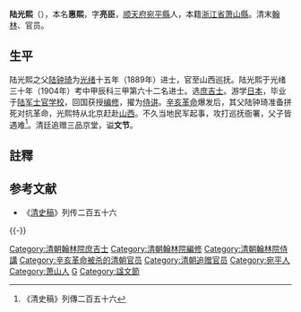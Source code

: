 {{Multiple issues|
{{Update|time=2022-04-02T14:54:51+00:00}}
{{Refimprove|time=2022-04-02T14:54:51+00:00}}
}}
{{明清人物信息框
| 姓名 = 陆光熙
| 原名 = 陸惠熙
| 圖片名稱= 陆光熙.jpg
| 圖片大小 = 220px
| 圖片說明 = 
| 最高職務 = 翰林院侍講
| 國家 = 大清
| 爵位 =
| 籍貫 =  [[顺天府|顺天府]][[宛平縣|宛平縣]]<br>祖籍[[浙江省|浙江省]][[萧山縣|萧山縣]]
| 族裔 = 漢族
| 旗籍 = 
| 字號 = 字'''亮臣'''
| 諡號 = 文節
| 出生日期 = {{QING-1862}}[[光緒|光緒]]四年（1878年）
| 出生地點 = [[顺天府|顺天府]][[宛平|宛平]]
| 逝世日期 = {{QING-1889}}[[宣統|宣統]]三年（1911年）
| 逝世地點 = [[山西|山西]][[太原|太原]]
| 墓葬 =
| 配偶 =
| 親屬 = （父）[[陆钟琦|陆钟琦]]

（弟）[[陆敬熙|陆敬熙]]

（女）[[陆士嘉|陆士嘉]]
| 出身 = 
*光緒三十年甲辰恩科同進士出身
| 經歷 = 
| 著作 =
}}

'''陆光熙'''（{{bd|1878年||1911年|catIdx=L陆}}），本名'''惠熙'''，字'''亮臣'''，[[顺天府|顺天府]][[宛平縣|宛平縣]]人，本籍[[浙江省|浙江省]][[萧山縣|萧山縣]]。清末[[翰林|翰林]]、官员。

==生平==
陆光熙之父[[陆钟琦|陆钟琦]]为[[光绪|光绪]]十五年（1889年）进士，官至山西巡抚。陆光熙于光绪三十年（1904年）考中甲辰科三甲第六十二名进士。选[[庶吉士|庶吉士]]。游学[[日本|日本]]，毕业于[[陆军士官学校|陆军士官学校]]，回国获授[[编修|编修]]，擢为[[侍讲|侍讲]]。[[辛亥革命|辛亥革命]]爆发后，其父陆钟琦准备拼死对抗革命，光熙特从北京赶赴[[山西|山西]]。不久当地民军起事，攻打巡抚衙署，父子皆遇难<ref>《清史稿》列傳二百五十六</ref>。清廷追赠三品京堂，谥'''文节'''。

==註釋==
{{reflist}}

==参考文献==
*《[[清史稿|清史稿]]》列传二百五十六

{{-}}
{{清朝人物小作品}}
{{中國人物小作品}}
{{清朝官員小作品}}
{{中國政治人物小作品}}

{{光緒三十年甲辰恩科殿試金榜}}

{{DEFAULTSORT:Lu陸}}

[[Category:清朝翰林院庶吉士|Category:清朝翰林院庶吉士]]
[[Category:清朝翰林院編修|Category:清朝翰林院編修]]
[[Category:清朝翰林院侍講|Category:清朝翰林院侍講]]
[[Category:辛亥革命被杀的清朝官员|Category:辛亥革命被杀的清朝官员]]
[[Category:清朝追赠官员|Category:清朝追赠官员]]
[[Category:宛平人|Category:宛平人]]
[[Category:萧山人|Category:萧山人]]
[[Category:陆姓|G]]
[[Category:諡文節|Category:諡文節]]